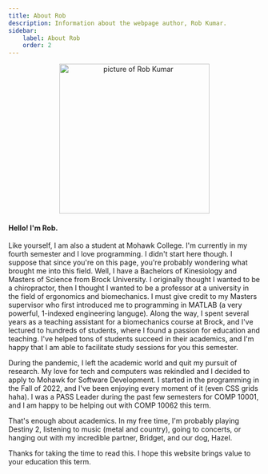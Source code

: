 ```yaml
---
title: About Rob
description: Information about the webpage author, Rob Kumar.
sidebar:
    label: About Rob
    order: 2
---
```


<div align="center">
    <Image src={rk_profile} alt="picture of Rob Kumar" title="picture of Rob Kumar" width="300vw" />
</div>

#### Hello! I'm Rob. 

Like yourself, I am also a student at Mohawk College. I'm currently in my fourth semester
and I love programming. I didn't start here though. I suppose that since you're on this page, 
you're probably wondering what brought me into this field. Well, I have a Bachelors of Kinesiology
and Masters of Science from Brock University. I originally thought I wanted to be a chiropractor,
then I thought I wanted to be a professor at a university in the field of ergonomics and biomechanics. 
I must give credit to my Masters supervisor who first introduced me to programming in MATLAB (a very powerful,
1-indexed engineering languge). Along the way, I spent several years as a teaching assistant for a 
biomechanics course at Brock, and I've lectured to hundreds of students, where I found a passion for
education and teaching. I've helped tons of students succeed in their academics, and I'm happy that 
I am able to facilitate study sessions for you this semester.

During the pandemic, I left the academic world and quit my pursuit of research. My love for tech
and computers was rekindled and I decided to apply to Mohawk for Software Development. I started in 
the programming in the Fall of 2022, and I've been enjoying every moment of it (even CSS grids haha).
I was a PASS Leader during the past few semesters for COMP 10001, and I am happy to be helping out
with COMP 10062 this term.

That's enough about academics. In my free time, I'm probably playing Destiny 2, listening to music (metal and country),
going to concerts, or hanging out with my incredible partner, Bridget, and our dog, Hazel. 

Thanks for taking the time to read this. I hope this website brings value to your education this term.